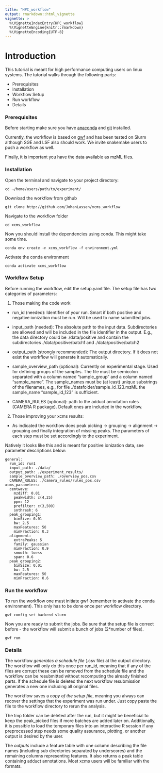 ```yaml
---
title: "HPC_workflow"
output: rmarkdown::html_vignette
vignette: >
  %\VignetteIndexEntry{HPC_workflow}
  %\VignetteEngine{knitr::rmarkdown}
  %\VignetteEncoding{UTF-8}
---
```


# Introduction

This tutorial is meant for high performance computing users on linux systems. The tutorial walks through the following parts:

-   Prerequisites
-   Installation
-   Workflow Setup
-   Run workflow
-   Details

### Prerequisites

Before starting make sure you have [anaconda](https://conda.io/projects/conda/en/latest/user-guide/install/index.html) and [git](https://git-scm.com/book/en/v2/Getting-Started-Installing-Git) installed.

Currently, the workflow is based on [gwf](https://gwf.app/) and has been tested on Slurm although SGE and LSF also should work. We invite snakemake users to push a workflow as well.

Finally, it is important you have the data available as mzML files.

### Installation

Open the terminal and navigate to your project directory:

```         
cd ~/home/users/path/to/experiment/
```

Download the workflow from github

```         
git clone http://github.com/JohanLassen/xcms_workflow
```

Navigate to the workflow folder
```
cd xcms_workflow
```


Now you should install the dependencies using conda. This might take some time.

```         
conda env create -n xcms_workflow -f environment.yml
```

Activate the conda environment

```         
conda activate xcms_workflow
```

### Workflow Setup

Before running the workflow, edit the setup.yaml file. The setup file has two categories of parameters:

(1) Those making the code work

-   run_id (needed): Identifier of your run. Smart if both positive and negative ionization must be run. Will be used to name submitted jobs.

-   input_path (needed): The absolute path to the input data. Subdirectories are allowed and will be included in the file identifier in the output. E.g., the data directory could be ./data/positive and contain the subdirectories ./data/positive/batch1 and ./data/positive/batch2

-   output_path (strongly recommended): The output directory. If it does not exist the workflow will generate it automatically. 

-   sample_overview_path (optional): Currently on experimental stage. Used for defining groups of the samples. The file must be semicolon separated with a column named "sample_group" and a column named "sample_name". The sample_names must be (at least) unique substrings of the filenames, e.g., for file ./datafolder/sample_id_123.mzML the sample_name "sample_id_123" is sufficient. 

-   CAMERA_RULES (optional): path to the adduct annotation rules (CAMERA R package). Default ones are included in the workflow.

(2) Those improving your xcms results:

-   As indicated the workflow does peak picking → grouping → alignment → grouping and finally integration of missing peaks. The parameters of each step must be set accordingly to the experiment.

Natively it looks like this and is meant for positive ionization data, see parameter descriptions below:

```         
general:
  run_id: run1
  input_path: ./data/
  output_path: ./experiment_results/
  sample_overview_path: ./overview_pos.csv
  CAMERA_RULES: ./camera_rules/rules_pos.csv
xcms_parameters:
  centwave:
    mzdiff: 0.01
    peakwidth: c(4,25)
    ppm: 12
    prefilter: c(3,500)
    snthresh: 6
  peak_grouping1:
    binSize: 0.01
    bw: 2.5
    maxFeatures: 50
    minFraction: 0.3
  alignment:
    extraPeaks: 5
    family: gaussian
    minFraction: 0.9
    smooth: loess
    span: 0.6
  peak_grouping2:
    binSize: 0.01
    bw: 2.5
    maxFeatures: 50
    minFraction: 0.6
```

### Run the workflow

To run the workflow one must initiate gwf (remember to activate the conda environment). This only has to be done once per workflow directory.

```         
gwf config set backend slurm
```

Now you are ready to submit the jobs. Be sure that the setup file is correct before - the workflow will submit a bunch of jobs (2\*number of files).

```         
gwf run
```

### Details

The workflow *generates a schedule file* (.csv file) at the output directory. The workflow will only do this once per run_id, meaning that if any of the files are corrupt these can be removed from the schedule file and the workflow can be resubmitted without recomputing the already finished parts. If the schedule file is deleted the next workflow resubmission generates a new one including all original files.

The workflow saves a *copy of the setup file*, meaning you always can recover the settings that the experiment was run under. Just copy paste the file to the workflow directory to rerun the analysis.

The tmp folder can be deleted after the run, but it might be beneficial to keep the peak_picked files if more batches are added later on. Additionally, it is possible to load the temporary files into an interactive R session if any preprocessed step needs some quality assurance, plotting, or another output is desired by the user.

The *outputs* include a feature table with one column describing the file names (including sub directories separated by underscores) and the remaining columns representing features. It also returns a peak table containing adduct annotations. Most xcms users will be familiar with the formats.
